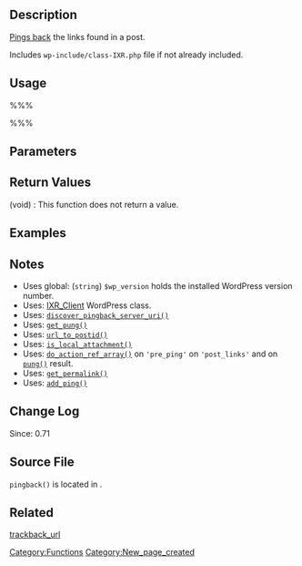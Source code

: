 == Description ==
[[Glossary#Pingback|Pings back]] the links found in a post.

Includes <tt>wp-include/class-IXR.php</tt> file if not already included.

== Usage ==
%%%<?php pingback( $content, $post_ID ) ?>%%%

== Parameters ==
{{Parameter|$content|string|Post content to check for links.}}
{{Parameter|$post_ID|integer|Post ID.}}

== Return Values ==
; (void) : This function does not return a value.

== Examples ==
<!-- Need creative examples. Feel free to link to external examples. -->

== Notes ==
* Uses global: (<tt>string</tt>) <tt>$wp_version</tt> holds the installed WordPress version number.
* Uses: [[XML-RPC_Support|IXR_Client]] WordPress class.
* Uses: [[Function_Reference/discover_pingback_server_uri|<tt>discover_pingback_server_uri()</tt>]]
* Uses: [[Function_Reference/get_pung|<tt>get_pung()</tt>]]
* Uses: [[Function_Reference/url_to_postid|<tt>url_to_postid()</tt>]]
* Uses: [[Function_Reference/is_local_attachment|<tt>is_local_attachment()</tt>]]
* Uses: [[Function_Reference/do_action_ref_array|<tt>do_action_ref_array()</tt>]] on <tt>'pre_ping'</tt> on <tt>'post_links'</tt> and on [[Function_Reference/pung|<tt>pung()</tt>]] result.
* Uses: [[Function_Reference/get_permalink|<tt>get_permalink()</tt>]]
* Uses: [[Function_Reference/add_ping|<tt>add_ping()</tt>]]

== Change Log ==
Since: 0.71

== Source File ==

<tt>pingback()</tt> is located in {{Trac|wp-includes/comment.php}}.

== Related ==
[[Function Reference/trackback url|trackback_url]]

<!--
    To Do:
    Need to find related functions.
    Need to create groups of functions and create templates to add them to a page quickly.
    Some functions may be related to many groups of functions.
-->

{{Tag Footer}}

[[Category:Functions]]
[[Category:New_page_created]]